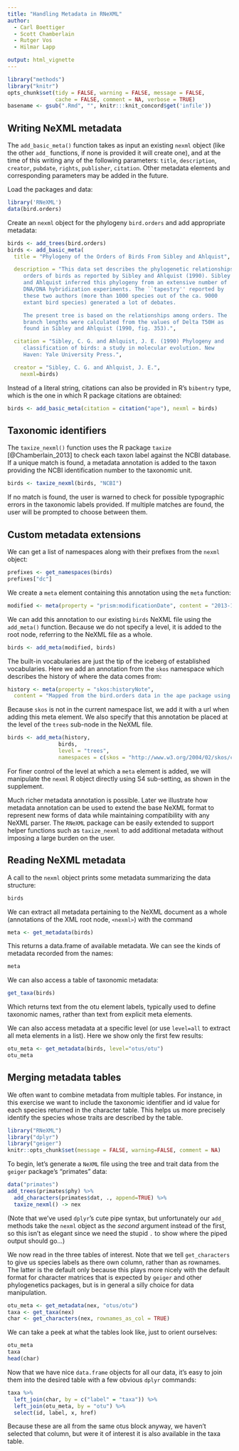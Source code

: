 ```yaml
---
title: "Handling Metadata in RNeXML"
author:
  - Carl Boettiger
  - Scott Chamberlain
  - Rutger Vos
  - Hilmar Lapp

output: html_vignette
---
```


<!--
%\VignetteEngine{knitr::rmarkdown}
%\VignetteIndexEntry{Handling Metadata in RNeXML}
-->


```r
library("methods")
library("knitr")
opts_chunk$set(tidy = FALSE, warning = FALSE, message = FALSE, 
               cache = FALSE, comment = NA, verbose = TRUE)
basename <- gsub(".Rmd", "", knitr:::knit_concord$get('infile')) 

```

## Writing NeXML metadata

The `add_basic_meta()` function takes as input an existing `nexml` object
(like the other `add_` functions, if none is provided it will create one), and at the time
of this writing any of the following
parameters: `title`, `description`, `creator`, `pubdate`, `rights`, `publisher`,
`citation`.  Other metadata elements and corresponding parameters may
be added in the future.

Load the packages and data:

```r
library('RNeXML')
data(bird.orders)
```

Create an `nexml` object for the phylogeny `bird.orders` and add appropriate metadata:

```r
birds <- add_trees(bird.orders)
birds <- add_basic_meta(
  title = "Phylogeny of the Orders of Birds From Sibley and Ahlquist",

  description = "This data set describes the phylogenetic relationships of the
     orders of birds as reported by Sibley and Ahlquist (1990). Sibley
     and Ahlquist inferred this phylogeny from an extensive number of
     DNA/DNA hybridization experiments. The ``tapestry'' reported by
     these two authors (more than 1000 species out of the ca. 9000
     extant bird species) generated a lot of debates.

     The present tree is based on the relationships among orders. The
     branch lengths were calculated from the values of Delta T50H as
     found in Sibley and Ahlquist (1990, fig. 353).",

  citation = "Sibley, C. G. and Ahlquist, J. E. (1990) Phylogeny and
     classification of birds: a study in molecular evolution. New
     Haven: Yale University Press.",

  creator = "Sibley, C. G. and Ahlquist, J. E.",
	nexml=birds)
```

Instead of a literal string, citations can also be provided in R's
`bibentry` type, which is the one in which R package citations are obtained:

```r
birds <- add_basic_meta(citation = citation("ape"), nexml = birds)
```

## Taxonomic identifiers

The `taxize_nexml()` function uses the R package `taxize` 
[@Chamberlain_2013] to check each taxon label against the NCBI database.
If a unique match is found, a metadata annotation is added to the taxon
providing the NCBI identification number to the taxonomic unit.


```r
birds <- taxize_nexml(birds, "NCBI")
```

If no match is found, the user is warned to check for possible typographic
errors in the taxonomic labels provided. If multiple matches are found,
the user will be prompted to choose between them.


## Custom metadata extensions

We can get a list of namespaces along with their prefixes from the `nexml` object: 

```r
prefixes <- get_namespaces(birds)
prefixes["dc"]
```

We create a `meta` element containing this annotation using the `meta` function:

```r
modified <- meta(property = "prism:modificationDate", content = "2013-10-04")
```

We can add this annotation to our existing `birds` NeXML file using the
`add_meta()` function.  Because we do not specify a level, it is added to
the root node, referring to the NeXML file as a whole.

```r
birds <- add_meta(modified, birds) 
```

The built-in vocabularies are just the tip of the iceberg of established
vocabularies. Here we add an annotation from the `skos` namespace which
describes the history of where the data comes from:

```r
history <- meta(property = "skos:historyNote",
  content = "Mapped from the bird.orders data in the ape package using RNeXML")
```

Because `skos` is not in the current namespace list, we add it with a
url when adding this meta element.  We also specify that this annotation
be placed at the level of the `trees` sub-node in the NeXML file.

```r
birds <- add_meta(history, 
                birds, 
                level = "trees",
                namespaces = c(skos = "http://www.w3.org/2004/02/skos/core#"))
```


For finer control of the level at which a `meta` element is added,
we will manipulate the `nexml` R object directly using S4 sub-setting,
as shown in the supplement.


Much richer metadata annotation is possible. Later we illustrate how
metadata annotation can be used to extend the base NeXML format to
represent new forms of data while maintaining compatibility with any
NeXML parser. The `RNeXML` package can be easily extended to support
helper functions such as `taxize_nexml` to add additional metadata
without imposing a large burden on the user.


## Reading NeXML metadata

A call to the `nexml` object prints some metadata summarizing the data structure: 

```r
birds
```

We can extract all metadata pertaining to the NeXML document as a whole
(annotations of the XML root node, `<nexml>`) with the command

```r
meta <- get_metadata(birds) 
```

This returns a data.frame of available metadata. We can see the kinds
of metadata recorded from the names:

```r
meta
```

We can also access a table of taxonomic metadata:


```r
get_taxa(birds)
```

Which returns text from the otu element labels, typically used to define
taxonomic names, rather than text from explicit meta elements.

We can also access metadata at a specific level (or use `level=all`
to extract all meta elements in a list).  Here we show only the first
few results:

```r
otu_meta <- get_metadata(birds, level="otus/otu")
otu_meta
```


## Merging metadata tables

We often want to combine metadata from multiple tables.  For instance, in this exercise we want to include the taxonomic identifier and id value for each species returned in the character table.  This helps us more precisely identify the species whose traits are described by the table.   


```r
library("RNeXML")
library("dplyr")
library("geiger")
knitr::opts_chunk$set(message = FALSE, warning=FALSE, comment = NA)
```

To begin, let's generate a `NeXML` file using the tree and trait data from the `geiger` package's "primates" data:

```r
data("primates")
add_trees(primates$phy) %>% 
  add_characters(primates$dat, ., append=TRUE) %>% 
  taxize_nexml() -> nex 
```

(Note that we've used `dplyr`'s cute pipe syntax, but unfortunately our `add_` methods take the `nexml` object as the _second_
argument instead of the first, so this isn't as elegant since we need the stupid `.` to show where the piped output should go...)

We now read in the three tables of interest.  Note that we tell `get_characters` to give us species labels as there own column, rather than as rownames.  The latter is the default only because this plays more nicely with the default format for character matrices that is expected by `geiger` and other phylogenetics packages, but is in general a silly choice for data manipulation. 

```r
otu_meta <- get_metadata(nex, "otus/otu")
taxa <- get_taxa(nex)
char <- get_characters(nex, rownames_as_col = TRUE)
```


We can take a peek at what the tables look like, just to orient ourselves:

```r
otu_meta
taxa
head(char)
```

Now that we have nice `data.frame` objects for all our data, it's easy to join them into the desired table with a few obvious `dplyr` commands:

```r
taxa %>% 
  left_join(char, by = c("label" = "taxa")) %>% 
  left_join(otu_meta, by = "otu") %>%
  select(id, label, x, href)
```

Because these are all from the same otus block anyway, we haven't selected that column, but were it of interest it is also available in the taxa table.




